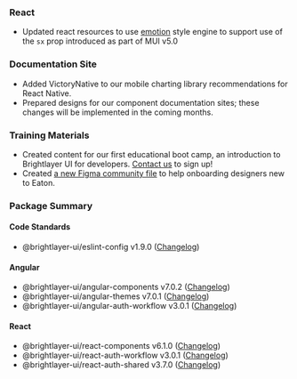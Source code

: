 ### React

-   Updated react resources to use [emotion](https://emotion.sh/) style engine to support use of the `sx` prop introduced as part of MUI v5.0

### Documentation Site

-   Added VictoryNative to our mobile charting library recommendations for React Native.
-   Prepared designs for our component documentation sites; these changes will be implemented in the coming months.

### Training Materials

-   Created content for our first educational boot camp, an introduction to Brightlayer UI for developers. [Contact us](/community/contactus) to sign up!
-   Created [a new Figma community file](https://www.figma.com/community/file/1108703646592220015) to help onboarding designers new to Eaton.

### Package Summary

#### Code Standards

-   @brightlayer-ui/eslint-config v1.9.0 ([Changelog](https://github.com/brightlayer-ui/code-standards/eslint-config/blob/master/CHANGELOG.md))

#### Angular

-   @brightlayer-ui/angular-components v7.0.2 ([Changelog](https://github.com/brightlayer-ui/angular-component-library/blob/master/CHANGELOG.md))
-   @brightlayer-ui/angular-themes v7.0.1 ([Changelog](https://github.com/brightlayer-ui/angular-themes/blob/master/CHANGELOG.md))
-   @brightlayer-ui/angular-auth-workflow v3.0.1 ([Changelog](https://github.com/brightlayer-ui/angular-workflows/blob/master/login-workflow/CHANGELOG.md))

#### React

-   @brightlayer-ui/react-components v6.1.0 ([Changelog](https://github.com/brightlayer-ui/react-component-library/blob/master/CHANGELOG.md))
-   @brightlayer-ui/react-auth-workflow v3.0.1 ([Changelog](https://github.com/brightlayer-ui/react-workflows/blob/master/login-workflow/CHANGELOG.md))
-   @brightlayer-ui/react-auth-shared v3.7.0 ([Changelog](https://github.com/brightlayer-ui/react-auth-shared/blob/master/CHANGELOG.md))
